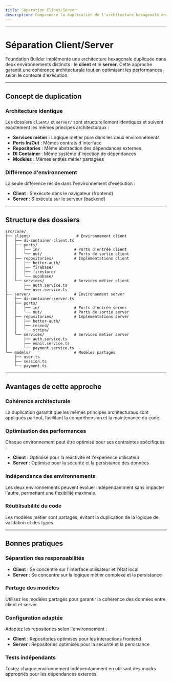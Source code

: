 ```yaml
---
title: Séparation Client/Server
description: Comprendre la duplication de l'architecture hexagonale entre les environnements client et server dans Foundation Builder
---
```


---

# Séparation Client/Server

Foundation Builder implémente une architecture hexagonale dupliquée dans deux environnements distincts : le **client** et le **server**. Cette approche garantit une cohérence architecturale tout en optimisant les performances selon le contexte d'exécution.

---

## Concept de duplication

### Architecture identique

Les dossiers `client/` et `server/` sont structurellement identiques et suivent exactement les mêmes principes architecturaux :

- **Services métier** : Logique métier pure dans les deux environnements
- **Ports In/Out** : Mêmes contrats d'interface
- **Repositories** : Même abstraction des dépendances externes
- **DI Container** : Même système d'injection de dépendances
- **Modèles** : Mêmes entités métier partagées

### Différence d'environnement

La seule différence réside dans l'environnement d'exécution :

- **Client** : S'exécute dans le navigateur (frontend)
- **Server** : S'exécute sur le serveur (backend)

---

## Structure des dossiers

```
src/core/
├── client/                    # Environnement client
│   ├── di-container-client.ts
│   ├── ports/
│   │   ├── in/               # Ports d'entrée client
│   │   └── out/              # Ports de sortie client
│   ├── repositories/         # Implémentations client
│   │   ├── better-auth/
│   │   ├── firebase/
│   │   ├── firestore/
│   │   └── supabase/
│   └── services/             # Services métier client
│       ├── auth.service.ts
│       └── user.service.ts
├── server/                   # Environnement server
│   ├── di-container-server.ts
│   ├── ports/
│   │   ├── in/               # Ports d'entrée server
│   │   └── out/              # Ports de sortie server
│   ├── repositories/         # Implémentations server
│   │   ├── better-auth/
│   │   ├── resend/
│   │   └── stripe/
│   └── services/             # Services métier server
│       ├── auth.service.ts
│       ├── email.service.ts
│       └── payment.service.ts
└── models/                   # Modèles partagés
    ├── user.ts
    ├── session.ts
    └── payment.ts
```

---

## Avantages de cette approche

### Cohérence architecturale

La duplication garantit que les mêmes principes architecturaux sont appliqués partout, facilitant la compréhension et la maintenance du code.

### Optimisation des performances

Chaque environnement peut être optimisé pour ses contraintes spécifiques :

- **Client** : Optimisé pour la réactivité et l'expérience utilisateur
- **Server** : Optimisé pour la sécurité et la persistance des données

### Indépendance des environnements

Les deux environnements peuvent évoluer indépendamment sans impacter l'autre, permettant une flexibilité maximale.

### Réutilisabilité du code

Les modèles métier sont partagés, évitant la duplication de la logique de validation et des types.

---

## Bonnes pratiques

### Séparation des responsabilités

- **Client** : Se concentre sur l'interface utilisateur et l'état local
- **Server** : Se concentre sur la logique métier complexe et la persistance

### Partage des modèles

Utilisez les modèles partagés pour garantir la cohérence des données entre client et server.

### Configuration adaptée

Adaptez les repositories selon l'environnement :

- **Client** : Repositories optimisés pour les interactions frontend
- **Server** : Repositories optimisés pour la sécurité et la persistance

### Tests indépendants

Testez chaque environnement indépendamment en utilisant des mocks appropriés pour les dépendances externes.
